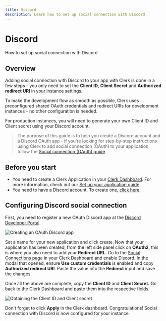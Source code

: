 ---
title: Discord
description: Learn how to set up social connection with Discord.
---

# Discord

How to set up social connection with Discord

## Overview

Adding social connection with Discord to your app with Clerk is done in a few steps - you only need to set the **Client ID**, **Client Secret** and **Authorized redirect URI** in your instance settings.

To make the development flow as smooth as possible, Clerk uses preconfigured shared OAuth credentials and redirect URIs for development instances - no other configuration is needed.

For production instances, you will need to generate your own Client ID and Client secret using your Discord account.

> The purpose of this guide is to help you create a Discord account and a Discord OAuth app - if you're looking for step-by-step instructions using Clerk to add social connection (OAuth) to your application, follow the [Social connection (OAuth) guide](/docs/authentication/social-connections/oauth).

## Before you start

- You need to create a Clerk Application in your [Clerk Dashboard](https://dashboard.clerk.dev/). For more information, check out our [Set up your application guide](/docs/quickstarts/setup-clerk).
- You need to have a Discord account. To create one, [click here](https://discord.com/register).

## Configuring Discord social connection

First, you need to register a new OAuth Discord app at the [Discord Developer Portal](https://discord.com/developers/applications).

![Creating an OAuth Discord app](/docs/images/authentication-providers/discord/79076b03d80901a41644b8956ec42b4620d9a6c4-1920x838.png)

Set a name for your new application and click create. Now that your application has been created, from the left side panel click on **OAuth2**, this is where you also need to add your **Redirect URL.** Go to the [Social Connections page](https://dashboard.clerk.dev/last-active?path=authentication/social) in your Clerk Dashboard and enable Discord. In the modal that opened, ensure **Use custom credentials** is enabled and copy **Authorized redirect URI**. Paste the value into the **Redirect** input and save the changes.

Once all the above are complete, copy the **Client ID** and **Client Secret.** Go back to the Clerk Dashboard and paste them into the respective fields.

![Obtaining the Client ID and Client secret](/docs/images/authentication-providers/discord/a3d2039c311633627cb39887f74d18d374669658-1920x841.png)

Don't forget to click **Apply** in the Clerk dashboard. Congratulations! Social connection with Discord is now configured for your instance.
